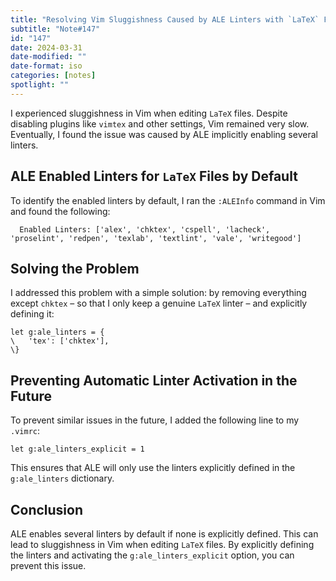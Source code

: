 ```yaml
---
title: "Resolving Vim Sluggishness Caused by ALE Linters with `LaTeX` Files"
subtitle: "Note#147"
id: "147"
date: 2024-03-31
date-modified: ""
date-format: iso
categories: [notes]
spotlight: ""
---
```

I experienced sluggishness in Vim when editing `LaTeX` files. Despite disabling plugins like `vimtex` and other settings, Vim remained very slow. Eventually, I found the issue was caused by ALE implicitly enabling several linters. 

## ALE Enabled Linters for `LaTeX` Files by Default

To identify the enabled linters by default, I ran the `:ALEInfo` command in Vim and found the following:

```vim
  Enabled Linters: ['alex', 'chktex', 'cspell', 'lacheck', 'proselint', 'redpen', 'texlab', 'textlint', 'vale', 'writegood']
```

## Solving the Problem

I addressed this problem with a simple solution: by removing everything except `chktex` – so that I only keep a genuine `LaTeX` linter – and explicitly defining it:

```vim
let g:ale_linters = {
\   'tex': ['chktex'],
\}
```

## Preventing Automatic Linter Activation in the Future

To prevent similar issues in the future, I added the following line to my `.vimrc`:

```vim
let g:ale_linters_explicit = 1
```

This ensures that ALE will only use the linters explicitly defined in the `g:ale_linters` dictionary.

## Conclusion

ALE enables several linters by default if none is explicitly defined. This can lead to sluggishness in Vim when editing `LaTeX` files. By explicitly defining the linters and activating the `g:ale_linters_explicit` option, you can prevent this issue.
